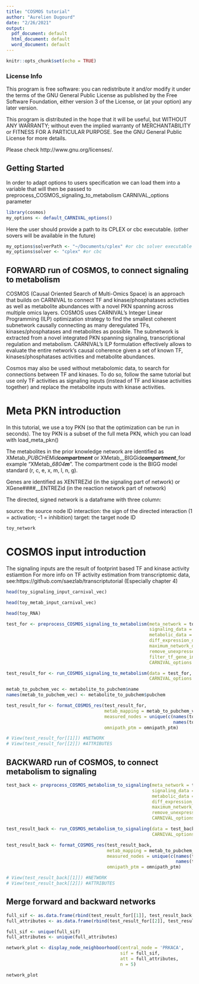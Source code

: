 ```yaml
---
title: "COSMOS tutorial"
author: "Aurelien Dugourd"
date: "2/26/2021"
output:
  pdf_document: default
  html_document: default
  word_document: default
---
```


```r
knitr::opts_chunk$set(echo = TRUE)
```

### License Info

This program is free software: you can redistribute it and/or modify it under 
the terms of the GNU General Public License as published by the Free Software 
Foundation, either version 3 of the License, or (at your option) any later 
version.

This program is distributed in the hope that it will be useful, but WITHOUT ANY 
WARRANTY; without even the implied warranty of MERCHANTABILITY or FITNESS FOR 
A PARTICULAR PURPOSE. See the GNU General Public License for more details.

Please check http://www.gnu.org/licenses/.

## Getting Started

In order to adapt options to users specification we can load them into a variable 
that will then be passed to preprocess_COSMOS_signaling_to_metabolism CARNIVAL_options parameter

```r
library(cosmos)
my_options <- default_CARNIVAL_options()
```

Here the user should provide a path to its CPLEX or cbc executable. (other sovers will be available in the future)

```r
my_options$solverPath <- "~/Documents/cplex" #or cbc solver executable
my_options$solver <- "cplex" #or cbc
```

## FORWARD run of COSMOS, to connect signaling to metabolism

COSMOS (Causal Oriented Search of Multi-Omics Space) is an
approach that builds on CARNIVAL to connect TF and kinase/phosphatases activities as
well as metabolite abundances with a novel PKN spanning across multiple omics layers. 
COSMOS uses CARNIVAL’s Integer Linear Programming (ILP) optimization
strategy to find the smallest coherent subnetwork causally connecting as many deregulated
TFs, kinases/phosphatases and metabolites as possible. The subnetwork is extracted from a
novel integrated PKN spanning signaling, transcriptional regulation and metabolism. 
CARNIVAL’s ILP formulation effectively allows to evaluate the entire network's
causal coherence given a set of known TF, kinases/phosphatases activities and metabolite
abundances.

Cosmos may also be used without metabolomic data, to search for connections between TF 
and kinases. To do so, follow the same tutorial but use only TF activities as signaling 
inputs (instead of TF and kinase activities together) and replace the metabolite inputs 
with kinase activities.

# Meta PKN introduction

In this tutorial, we use a toy PKN (so that the optimization can be run in seconds). 
The toy PKN is a subset of the  full meta PKN, which you can load with load_meta_pkn()

The metabolites in the prior knowledge network are identified as XMetab__PUBCHEMid___compartment____ 
or XMetab__BIGGid___compartment____for example “XMetab__6804___m____”. 
The compartment code is the BIGG model standard (r, c, e, x, m, l, n, g).

Genes are identified as XENTREZid (in the signaling part of network) 
or XGene####__ENTREZid (in the reaction network part of network)

The directed, signed network is a dataframe with three column:

source: the source node ID
interaction: the sign of the directed interaction (1 = activation; -1 = inhibition)
target: the target node ID

```r
toy_network
```

# COSMOS input introduction

The signaling inputs are the result of footprint based TF and kinase activity estiamtion
For more info on TF activity estimation from transcriptomic data, 
see:https://github.com/saezlab/transcriptutorial (Especially chapter 4)

```r
head(toy_signaling_input_carnival_vec)
```

```r
head(toy_metab_input_carnival_vec)
```
```r
head(toy_RNA)
```

```r
test_for <- preprocess_COSMOS_signaling_to_metabolism(meta_network = toy_network,  
                                                      signaling_data = toy_signaling_input_carnival_vec,
                                                      metabolic_data = toy_metab_input_carnival_vec,
                                                      diff_expression_data = toy_RNA,
                                                      maximum_network_depth = 15,
                                                      remove_unexpressed_nodes = T,
                                                      filter_tf_gene_interaction_by_optimization = T,
                                                      CARNIVAL_options = my_options)
```

```r
test_result_for <- run_COSMOS_signaling_to_metabolism(data = test_for,
                                                      CARNIVAL_options = my_options)
```

```r
metab_to_pubchem_vec <- metabolite_to_pubchem$name
names(metab_to_pubchem_vec) <- metabolite_to_pubchem$pubchem

test_result_for <- format_COSMOS_res(test_result_for,
                                     metab_mapping = metab_to_pubchem_vec,
                                     measured_nodes = unique(c(names(toy_metab_input_carnival_vec),
                                                               names(toy_signaling_input_carnival_vec))),
                                     omnipath_ptm = omnipath_ptm)
```

```r
# View(test_result_for[[1]]) #NETWORK
# View(test_result_for[[2]]) #ATTRIBUTES
```

## BACKWARD run of COSMOS, to connect metabolism to signaling

```r
test_back <- preprocess_COSMOS_metabolism_to_signaling(meta_network = toy_network,
                                                       signaling_data = toy_signaling_input_carnival_vec,
                                                       metabolic_data = toy_metab_input_carnival_vec,
                                                       diff_expression_data = toy_RNA,
                                                       maximum_network_depth = 15,
                                                       remove_unexpressed_nodes = F,
                                                       CARNIVAL_options = my_options)
```

```r
test_result_back <- run_COSMOS_metabolism_to_signaling(data = test_back,
                                                       CARNIVAL_options = my_options)
```

```r
test_result_back <- format_COSMOS_res(test_result_back,
                                      metab_mapping = metab_to_pubchem_vec,
                                      measured_nodes = unique(c(names(toy_metab_input_carnival_vec),
                                                                names(toy_signaling_input_carnival_vec))),
                                      omnipath_ptm = omnipath_ptm)
```

```r
# View(test_result_back[[1]]) #NETWORK
# View(test_result_back[[2]]) #ATTRIBUTES
```

## Merge forward and backward networks

```r
full_sif <- as.data.frame(rbind(test_result_for[[1]], test_result_back[[1]]))
full_attributes <- as.data.frame(rbind(test_result_for[[2]], test_result_back[[2]]))

full_sif <- unique(full_sif)
full_attributes <- unique(full_attributes)
```

```r
network_plot <- display_node_neighboorhood(central_node = 'PRKACA', 
                                           sif = full_sif, 
                                           att = full_attributes, 
                                           n = 5)

network_plot
```

```r

```

```r

```

```r

```

```r

```

```r

```

```r

```

```r

```

```r

```